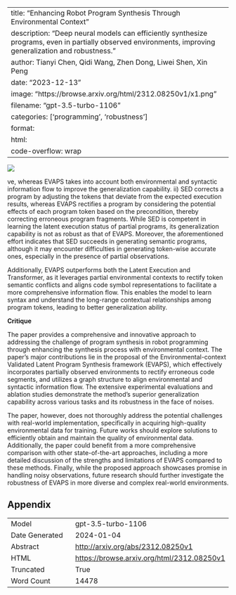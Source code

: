 
---
title: "Enhancing Robot Program Synthesis Through Environmental Context"
description: "Deep neural models can efficiently synthesize programs, even in partially observed environments, improving generalization and robustness."
author: Tianyi Chen, Qidi Wang, Zhen Dong, Liwei Shen, Xin Peng
date: "2023-12-13"
image: "https://browse.arxiv.org/html/2312.08250v1/x1.png"
filename: "gpt-3.5-turbo-1106"
categories: ['programming', 'robustness']
format:
  html:
    code-overflow: wrap
---

![](https://browse.arxiv.org/html/2312.08250v1/x1.png)

ve, whereas EVAPS takes into account both environmental and syntactic information flow to improve the generalization capability.
ii) SED corrects a program by adjusting the tokens that deviate from the expected execution results, whereas EVAPS rectifies a program by considering the potential effects of each program token based on the precondition, thereby correcting erroneous program fragments.
While SED is competent in learning the latent execution status of partial programs, its generalization capability is not as robust as that of EVAPS. Moreover, the aforementioned effort indicates that SED succeeds in generating semantic programs, although it may encounter difficulties in generating token-wise accurate ones, especially in the presence of partial observations.


Additionally, EVAPS outperforms both the Latent Execution and Transformer, as it leverages partial environmental contexts to rectify token semantic conflicts and aligns code symbol representations to facilitate a more comprehensive information flow. This enables the model to learn syntax and understand the long-range contextual relationships among program tokens, leading to better generalization ability.







**Critique**

The paper provides a comprehensive and innovative approach to addressing the challenge of program synthesis in robot programming through enhancing the synthesis process with environmental context. The paper's major contributions lie in the proposal of the Environmental-context Validated Latent Program Synthesis framework (EVAPS), which effectively incorporates partially observed environments to rectify erroneous code segments, and utilizes a graph structure to align environmental and syntactic information flow. The extensive experimental evaluations and ablation studies demonstrate the method's superior generalization capability across various tasks and its robustness in the face of noises.

The paper, however, does not thoroughly address the potential challenges with real-world implementation, specifically in acquiring high-quality environmental data for training. Future works should explore solutions to efficiently obtain and maintain the quality of environmental data. Additionally, the paper could benefit from a more comprehensive comparison with other state-of-the-art approaches, including a more detailed discussion of the strengths and limitations of EVAPS compared to these methods. Finally, while the proposed approach showcases promise in handling noisy observations, future research should further investigate the robustness of EVAPS in more diverse and complex real-world environments.

## Appendix

|          |          |
|----------|----------|
| Model     | gpt-3.5-turbo-1106       |
| Date Generated     | 2024-01-04       |
| Abstract | [http://arxiv.org/abs/2312.08250v1](http://arxiv.org/abs/2312.08250v1)        |
| HTML     | [https://browse.arxiv.org/html/2312.08250v1](https://browse.arxiv.org/html/2312.08250v1)       |
| Truncated       | True       |
| Word Count       | 14478       |